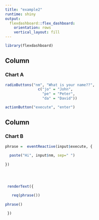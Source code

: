 ```yaml
---
title: "example2"
runtime: shiny
output: 
  flexdashboard::flex_dashboard: 
    orientation: rows
    vertical_layout: fill
---
```


```r
library(flexdashboard)
```

Column {data-width=650}
-----------------------------------------------------------------------

### Chart A

```r

radioButtons("nm", "What is your name??",
               c("jo" = "John",
                 "pe" = "Peter",
                 "da" = "David"))

actionButton("execute", "enter")
```

Column {data-width=350}
-----------------------------------------------------------------------

### Chart B

```r
phrase =  eventReactive(input$execute, {
  
  paste("Hi", input$nm, sep=" ")
  
})


 

 renderText({

   req(phrase())
   
phrase()
  
 })
  
```
